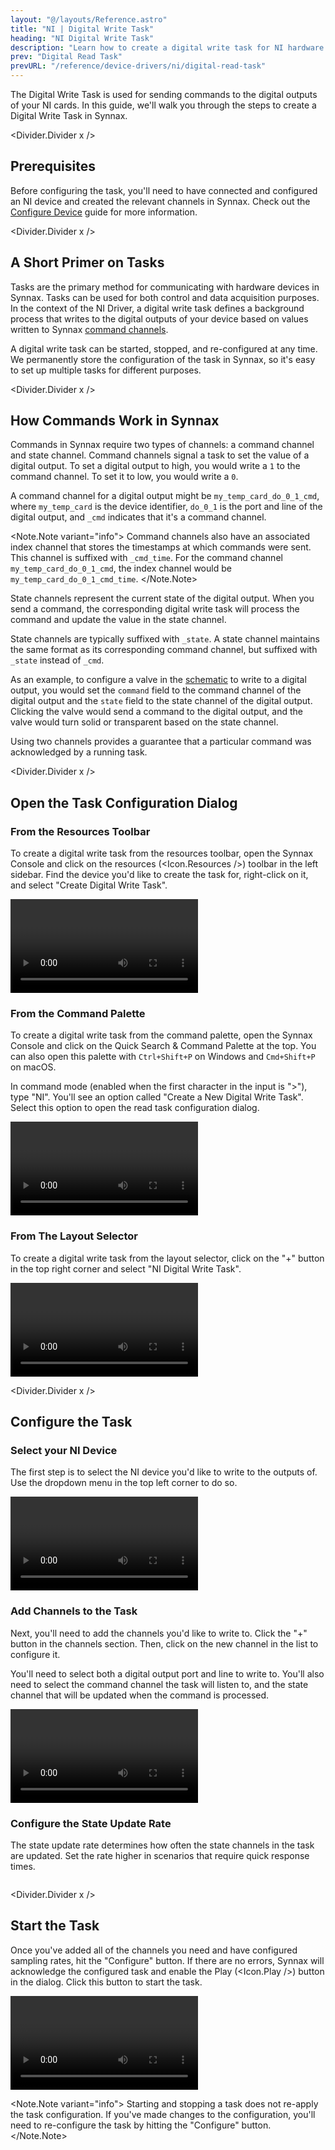 ```yaml
---
layout: "@/layouts/Reference.astro"
title: "NI | Digital Write Task"
heading: "NI Digital Write Task"
description: "Learn how to create a digital write task for NI hardware."
prev: "Digital Read Task"
prevURL: "/reference/device-drivers/ni/digital-read-task"
---
```



The Digital Write Task is used for sending commands to the digital outputs of your NI
cards. In this guide, we'll walk you through the steps to create a Digital Write Task in
Synnax.

<Divider.Divider x />

## Prerequisites

Before configuring the task, you'll need to have connected and configured an NI device
and created the relevant channels in Synnax. Check out the
[Configure Device](/reference/device-drivers/ni/configure-device) guide for more
information.

<Divider.Divider x />

## A Short Primer on Tasks

Tasks are the primary method for communicating with hardware devices in Synnax. Tasks
can be used for both control and data acquisition purposes. In the context of the NI
Driver, a digital write task defines a background process that writes to the digital
outputs of your device based on values written to Synnax
[command channels](#how-commands-work-in-synnax).

A digital write task can be started, stopped, and re-configured at any time. We
permanently store the configuration of the task in Synnax, so it's easy to set up
multiple tasks for different purposes.

<Divider.Divider x />

## How Commands Work in Synnax

Commands in Synnax require two types of channels: a command channel and state channel.
Command channels signal a task to set the value of a digital output. To set a digital
output to high, you would write a `1` to the command channel. To set it to low, you
would write a `0`.

A command channel for a digital output might be `my_temp_card_do_0_1_cmd`, where
`my_temp_card` is the device identifier, `do_0_1` is the port and line of the digital
output, and `_cmd` indicates that it's a command channel.

<Note.Note variant="info">
  Command channels also have an associated index channel that stores the timestamps at
  which commands were sent. This channel is suffixed with `_cmd_time`. For the command
  channel `my_temp_card_do_0_1_cmd`, the index channel would be
  `my_temp_card_do_0_1_cmd_time`.
</Note.Note>

State channels represent the current state of the digital output. When you send a
command, the corresponding digital write task will process the command and update the
value in the state channel.

State channels are typically suffixed with `_state`. A state channel maintains the same
format as its corresponding command channel, but suffixed with `_state` instead of
`_cmd`.

As an example, to configure a valve in the [schematic](/reference/console/schematics) to
write to a digital output, you would set the `command` field to the command channel of
the digital output and the `state` field to the state channel of the digital output.
Clicking the valve would send a command to the digital output, and the valve would turn
solid or transparent based on the state channel.

Using two channels provides a guarantee that a particular command was acknowledged by a
running task.

<Divider.Divider x />

## Open the Task Configuration Dialog

### From the Resources Toolbar

To create a digital write task from the resources toolbar, open the Synnax Console and
click on the resources (<Icon.Resources />) toolbar in the left sidebar. Find the device
you'd like to create the task for, right-click on it, and select "Create Digital Write
Task".

<Video
  client:only="react"
  id="device-drivers/ni/digital-write-task/device-create-digital-write-task"
/>

### From the Command Palette

To create a digital write task from the command palette, open the Synnax Console and
click on the Quick Search & Command Palette at the top. You can also open this palette
with `Ctrl+Shift+P` on Windows and `Cmd+Shift+P` on macOS.

In command mode (enabled when the first character in the input is ">"), type "NI".
You'll see an option called "Create a New Digital Write Task". Select this option to
open the read task configuration dialog.

<Video
  client:only="react"
  id="device-drivers/ni/digital-write-task/palette-create-digital-write-task"
/>

### From The Layout Selector

To create a digital write task from the layout selector, click on the "+" button in the
top right corner and select "NI Digital Write Task".

<Video
  client:only="react"
  id="device-drivers/ni/digital-write-task/layout-create-digital-write-task"
/>

<Divider.Divider x />

## Configure the Task

### <StepText level="h3" step={1}>Select your NI Device</StepText>

The first step is to select the NI device you'd like to write to the outputs of. Use the
dropdown menu in the top left corner to do so.

<Video
  client:only="react"
  id="device-drivers/ni/digital-write-task/digital-write-task-select-device"
/>

### <StepText level="h3" step={2}>Add Channels to the Task</StepText>

Next, you'll need to add the channels you'd like to write to. Click the "+" button in
the channels section. Then, click on the new channel in the list to configure it.

You'll need to select both a digital output port and line to write to. You'll also need
to select the command channel the task will listen to, and the state channel that will
be updated when the command is processed.

<Video
  client:only="react"
  id="device-drivers/ni/digital-write-task/digital-write-task-add-channel"
/>

### <StepText level="h3" step={3}>Configure the State Update Rate</StepText>

The state update rate determines how often the state channels in the task are updated.
Set the rate higher in scenarios that require quick response times.

<div style={{ display: "flex", justifyContent: "center" }}>
  <Image
    client:only="react"
    id="device-drivers/ni/digital-write-task/digital-write-task-state-rate"
    style={{ width: "50%", minWidth: 200 }}
  />
</div>

<Divider.Divider x />

## Start the Task

Once you've added all of the channels you need and have configured sampling rates, hit
the "Configure" button. If there are no errors, Synnax will acknowledge the configured
task and enable the Play (<Icon.Play />) button in the dialog. Click this button to
start the task.

<Video
  client:only="react"
  id="device-drivers/ni/digital-write-task/digital-write-task-start"
/>

<Note.Note variant="info">
  Starting and stopping a task does not re-apply the task configuration. If you've made
  changes to the configuration, you'll need to re-configure the task by hitting the
  "Configure" button.
</Note.Note>
